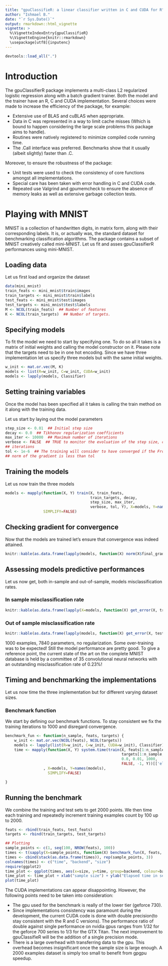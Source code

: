 ```yaml
---
title: "gpuClassifieR: a linear classifier written in C and CUDA for R"
author: "Ishmael B."
date: "`r Sys.Date()`"
output: rmarkdown::html_vignette
vignette: >
  %\VignetteIndexEntry{gpuClassifieR}
  %\VignetteEngine{knitr::rmarkdown}
  \usepackage[utf8]{inputenc}
---
```

```r
devtools::load_all(".")
```
# Introduction

The gpuClassifierR package implements a multi-class L2 regularized logistic regression along with a batch gradient trainer. Both the model and the trainer have an R, C and CUDA implementation. Several choices were made to increase the efficiency of the package, for example:

- Extensive use of BLAS and cuBLAS when appropriate.
- Data in C was represented in a way to limit cache misses (Which is bound to happen considering the large scale problems this package aims to handle).
- Routines were natively registered to minimize compiled code running time.
- The .Call interface was preferred. Benchmarks show that it usually (albeit slightly) faster than .C.

Moreover, to ensure the robustness of the package:

- Unit tests were used to check the consistency of core functions amongst all implementations.
- Special care has been taken with error handling in C and CUDA code.
- Repeated use Valgrind and gpumemcheck to ensure the absence of memory leaks as well as extensive garbage collection tests.

# Playing with MNIST

MNIST is a collection of handwritten digits, in matrix form, along with their corresponding labels. It is, or actually was, the standard dataset for benchmarking classification algorithms. The package contains a subset of MNIST creatively called mini-MNIST.
Let us fit and asses gpuClassifierR performances using mini-MNIST.

## Loading data
Let us first load and organize the dataset

```r
data(mini_mnist)
train_feats <- mini_mnist$train$images
train_targets <- mini_mnist$train$labels
test_feats <- mini_mnist$test$images
test_targets <- mini_mnist$test$labels
M <- NCOL(train_feats)  ## Number of features
K <- NCOL(train_targets)  ## Number of targets.
```
## Specifying models

To fit the model we need to start by specifying one. To do so all it takes is a matrix of initial weights and calling the model constructor on it. Please note that the targets need to be in one hot encoding.
Since we have three implementation let us specify three models but with the same initial weights.

```r
w_init <- mat.or.vec(M, K)
models <- list(R=w_init, C=w_init, CUDA=w_init)
models <- lapply(models, Classifier)
```
## Setting training variables
Once the model has been specified all it takes is calling the train method on it along with the training data.

Let us start by laying out the model parameters
```r
step_size <- 0.01  ## Initial step size
decay <- 0.0  ## Tikhonov regularization coefficients
max_iter <- 10000  ## Maximum number of iterations
verbose <- FALSE  ## TRUE to monitor the evoluation of the step size, cost and
## iterations
tol <- 1e-6  ## The training will consider to have converged if the Frobenius
## norm of the gradient is less than tol
```
## Training the models
Let us now train the three models
```r
models <- mapply(function(X, Y) train(X, train_feats,
                                      train_targets, decay,
                                      step_size, max_iter,
                                      verbose, tol, Y), X=models, Y=names(models),
                 SIMPLIFY=FALSE)
```
## Checking gradient for convergence
Now that the models are trained let's ensure that convergence was indeed attained.

```r
knitr::kable(as.data.frame(lapply(models, function(X) norm(X$final_grad, "F"))), caption="Gradients Euclidean Norm")
```

## Assessing models predictive performances

Let us now get, both in-sample and out-of-sample, models misclassification rates.

### In sample misclassification rate

```r
knitr::kable(as.data.frame(lapply(X=models, function(X) get_error(X, train_feats, train_targets))), caption="In Sample Misclassification Rate")
```

### Out of sample misclassification rate

```r
knitr::kable(as.data.frame(lapply(models, function(X) get_error(X, test_feats, test_targets))), caption="Out of sample Misclassification Rate")
```

1000 examples, 7840 parameters, no regularization. Some over-training was to be expected! Still the model performance are pretty good.
To give a reference point, the current state of the art on the complete MNIST database is held by a committee of 35 convolutional neural networks with an outstanding misclassification rate of 0.23%!

## Timing and benchmarking the implementations
Let us now time the three implementation but for different varying dataset sizes.

### Benchmark function
We start by defining our benchmark functions. To stay consistent we fix the training iterations to 1000 and disregard convergence.

```r
benchmark_fun <- function(n_sample, feats, targets) {
    w_init <- mat.or.vec(NCOL(feats), NCOL(targets))
    models <- lapply(list(R=w_init, C=w_init, CUDA=w_init), Classifier)
    time <- mapply(function(X, Y) system.time(train(X, feats[1:n_sample,, drop=FALSE],
                                                    targets[1:n_sample,, drop=FALSE],
                                                    0.0, 0.01, 1000,
                                                    FALSE, -1, Y))[['elapsed']]
                 , X=models, Y=names(models),
                   SIMPLIFY=FALSE)

}
```

## Running the benchmark
We combine the training and test sets to get 2000 points. We then time each training and repeatedly increment training examples count by 100 up to 2000.

```r
feats <- rbind(train_feats, test_feats)
targets <- rbind(train_targets, test_targets)

## Plotting
sample_points <- c(1, seq(100, NROW(feats), 100))
times <- t(sapply(X=sample_points, function(X) benchmark_fun(X, feats, targets)))
times <- cbind(stack(as.data.frame(times)), rep(sample_points, 3))
colnames(times) <- c("time", "backend", "size")
require(ggplot2)
time_plot <- ggplot(times, aes(x=size, y=time, group=backend, colour=backend)) + geom_line() + geom_point()
time_plot <- time_plot + xlab("sample size") + ylab("Elapsed time in seconds") + ggtitle("gpuClassifieR implementations benchmark")
plot(time_plot)  


```
The CUDA implementations can appear disappointing. However, the following points need to be taken into consideration:

- The gpu used for the benchmark is really of the lower tier (geforce 730).
- Since implementations consistency was paramount during the development, the current CUDA code is done with double precision(to stay consistent with the R and C versions). The performance ratio of double against single performance on nvidia gpus ranges from 1/32 for the geforce 700 series to 1/3 for the GTX Titan. The next improvement to gpuClassifieR will be the addition of a single precision mode.
- There is a large overhead with transferring data to the gpu. This overhead becomes insignificant once the sample size is large enough. A 2000 examples dataset is simply too small to benefit from  gpgpu speedup.

